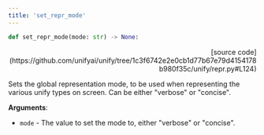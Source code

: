 ```yaml
---
title: 'set_repr_mode'
---
```


```python
def set_repr_mode(mode: str) -> None:
```

<p align="right">[source code](https://github.com/unifyai/unify/tree/1c3f6742e2e0cb1d77b67e79d4154178b980f35c/unify/repr.py#L124)</p>

Sets the global representation mode, to be used when representing the various unify
types on screen. Can be either "verbose" or "concise".

**Arguments**:

- `mode` - The value to set the mode to, either "verbose" or "concise".
